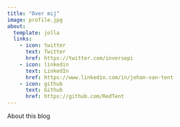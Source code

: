 ```yaml
---
title: "Over mij"
image: profile.jpg
about:
  template: jolla
  links:
    - icon: twitter
      text: Twitter
      href: https://twitter.com/inversepi
    - icon: linkedin
      text: LinkedIn
      href: https://www.linkedin.com/in/johan-van-tent
    - icon: github
      text: Github
      href: https://github.com/RedTent
---
```


About this blog
